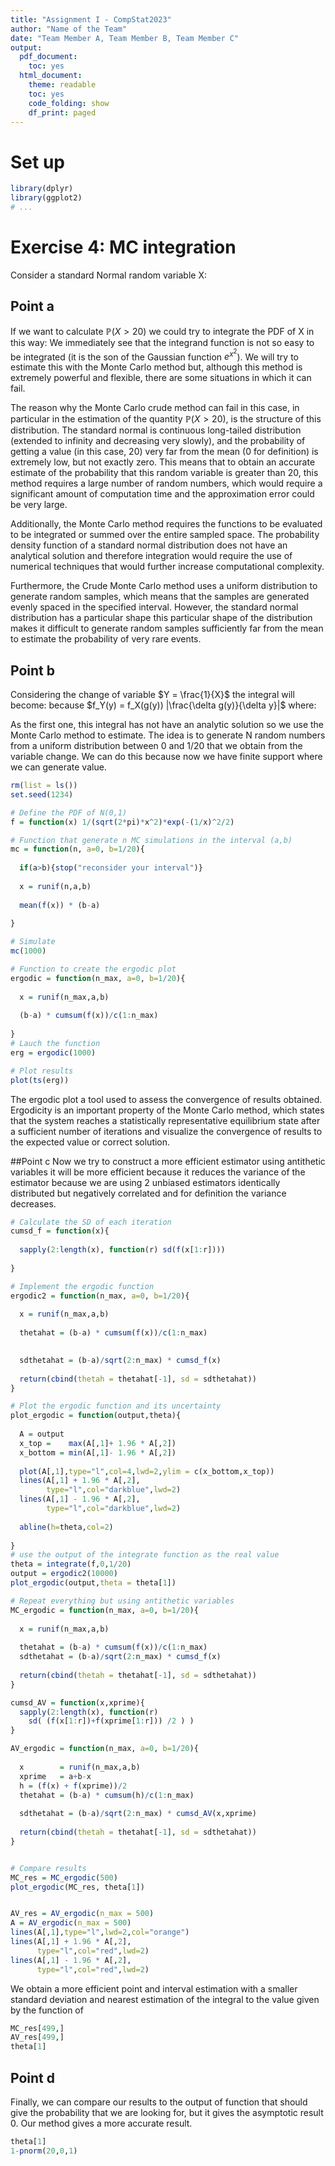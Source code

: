 ---
title: "Assignment I - CompStat2023"
author: "Name of the Team"
date: "Team Member A, Team Member B, Team Member C"
output:
  pdf_document:
    toc: yes
  html_document:
    theme: readable
    toc: yes
    code_folding: show
    df_print: paged
---

# Set up 


```{r load libraries, message=F}
library(dplyr)
library(ggplot2)
# ... 
```

# Exercise 4: MC integration
Consider a standard Normal random variable X: 
\begin{equation}
X\sim \mathcal{N}(\mu = 0, \sigma^2 = 1)    
\end{equation}

## Point a

If we want to calculate $\mathbb{P}(X>20)$ we could try to integrate the PDF of X in this way:
\begin{equation}
    \mathbb{P}(X>20) = 1 - \Phi(20) = 1 - \int_{-\infty}^{20} \frac{1}{\sqrt{2\pi}} e^{-\frac{x^2}{2}} dx = \int_{20}^{+\infty}  \frac{1}{\sqrt{2\pi}} e^{-\frac{x^2}{2}} dx
\end{equation}
We immediately see that the integrand function is not so easy to be integrated (it is the son of the Gaussian function $e^{x^2}$). We will try to estimate this with the Monte Carlo method but, although this method is extremely powerful and flexible, there are some situations in which it can fail.

The reason why the Monte Carlo crude method can fail in this case, in particular in the estimation of the quantity $\mathbb{P}(X>20)$, is the structure of this distribution. The standard normal  is continuous long-tailed distribution (extended to infinity and decreasing very slowly), and the probability of getting a value (in this case, 20) very far from the mean ($0$ for definition) is extremely low, but not exactly zero. This means that to obtain an accurate estimate of the probability that this random variable is greater than 20, this method requires a large number of random numbers, which would require a significant amount of computation time and the approximation error could be very large.

Additionally, the Monte Carlo method requires the functions to be evaluated to be integrated or summed over the entire sampled space. The probability density function of a standard normal distribution does not have an analytical solution and therefore integration would require the use of numerical techniques that would further increase computational complexity.

Furthermore, the Crude Monte Carlo method uses a uniform distribution to generate random samples, which means that the samples are generated evenly spaced in the specified interval. However, the standard normal distribution has a particular shape this particular shape of the distribution makes it difficult to generate random samples sufficiently far from the mean to estimate the probability of very rare events.

## Point b
Considering the change of variable $Y = \frac{1}{X}$ the integral will become:
\begin{equation}
    \mathbb{P}(X>20) = \mathbb{P}(Y<1/20) = \int_{0}^{1/20}  \frac{1}{\sqrt{2\pi}*y^2} e^{-\frac{(1/y)^2}{2}} dy
\end{equation}
because $f_Y(y) = f_X(g(y)) |\frac{\delta g(y)}{\delta y}|$ where:
\begin{itemize}
    \item $g(y) = \frac{1}{y}$
    \item $\frac{\delta g(y)}{\delta y}= -\frac{1}{y^2}$
    \item $f_X(x) = \frac{1}{\sqrt{2\pi}} e^{-\frac{x^2}{2}}$
\end{itemize}
As the first one, this integral has not have an analytic solution so we use the Monte Carlo method to estimate. The idea is to generate N random numbers from a uniform distribution between 0 and 1/20 that we obtain from the variable change. We can do this because now we have finite support where we can generate value.
\begin{equation}
    \mathbb{P}(X>20) \approx \frac{0.05 - 0}{N} \sum_{i=1}^{N} \frac{1}{\sqrt{2\pi}y_i^2} \cdot e^{-\frac{(1/y_i)^2}{2}}
\end{equation}

```{r}
rm(list = ls())
set.seed(1234)

# Define the PDF of N(0,1)
f = function(x) 1/(sqrt(2*pi)*x^2)*exp(-(1/x)^2/2)

# Function that generate n MC simulations in the interval (a,b)
mc = function(n, a=0, b=1/20){
  
  if(a>b){stop("reconsider your interval")}
  
  x = runif(n,a,b)
  
  mean(f(x)) * (b-a)
  
}

# Simulate
mc(1000)

# Function to create the ergodic plot
ergodic = function(n_max, a=0, b=1/20){
  
  x = runif(n_max,a,b)
  
  (b-a) * cumsum(f(x))/c(1:n_max)
  
}
# Lauch the function
erg = ergodic(1000)

# Plot results
plot(ts(erg))
```
The ergodic plot a tool used to assess the convergence of results obtained. Ergodicity is an important property of the Monte Carlo method, which states that the system reaches a statistically representative equilibrium state after a sufficient number of iterations and visualize the convergence of results to the expected value or correct solution. 

##Point c
Now we try to construct a more efficient estimator using antithetic variables it will be more efficient because it reduces the variance of the estimator because we are using 2 unbiased estimators identically distributed but negatively correlated and for definition the variance decreases. 

```{r}
# Calculate the SD of each iteration
cumsd_f = function(x){
  
  sapply(2:length(x), function(r) sd(f(x[1:r])))
  
}

# Implement the ergodic function
ergodic2 = function(n_max, a=0, b=1/20){
  
  x = runif(n_max,a,b)
  
  thetahat = (b-a) * cumsum(f(x))/c(1:n_max)

  
  sdthetahat = (b-a)/sqrt(2:n_max) * cumsd_f(x)
  
  return(cbind(thetah = thetahat[-1], sd = sdthetahat))
}

# Plot the ergodic function and its uncertainty
plot_ergodic = function(output,theta){
  
  A = output
  x_top =    max(A[,1]+ 1.96 * A[,2])
  x_bottom = min(A[,1]- 1.96 * A[,2])
  
  plot(A[,1],type="l",col=4,lwd=2,ylim = c(x_bottom,x_top))
  lines(A[,1] + 1.96 * A[,2],
        type="l",col="darkblue",lwd=2)
  lines(A[,1] - 1.96 * A[,2],
        type="l",col="darkblue",lwd=2)
  
  abline(h=theta,col=2)
  
}
# use the output of the integrate function as the real value
theta = integrate(f,0,1/20)
output = ergodic2(10000)
plot_ergodic(output,theta = theta[1])

# Repeat everything but using antithetic variables
MC_ergodic = function(n_max, a=0, b=1/20){
  
  x = runif(n_max,a,b)
  
  thetahat = (b-a) * cumsum(f(x))/c(1:n_max)
  sdthetahat = (b-a)/sqrt(2:n_max) * cumsd_f(x)
  
  return(cbind(thetah = thetahat[-1], sd = sdthetahat))
}

cumsd_AV = function(x,xprime){
  sapply(2:length(x), function(r) 
    sd( (f(x[1:r])+f(xprime[1:r])) /2 ) )
}

AV_ergodic = function(n_max, a=0, b=1/20){
  
  x        = runif(n_max,a,b)
  xprime   = a+b-x
  h = (f(x) + f(xprime))/2
  thetahat = (b-a) * cumsum(h)/c(1:n_max)
  
  sdthetahat = (b-a)/sqrt(2:n_max) * cumsd_AV(x,xprime)
  
  return(cbind(thetah = thetahat[-1], sd = sdthetahat))
}


# Compare results
MC_res = MC_ergodic(500)
plot_ergodic(MC_res, theta[1])


AV_res = AV_ergodic(n_max = 500)
A = AV_ergodic(n_max = 500)
lines(A[,1],type="l",lwd=2,col="orange")
lines(A[,1] + 1.96 * A[,2],
      type="l",col="red",lwd=2)
lines(A[,1] - 1.96 * A[,2],
      type="l",col="red",lwd=2)

```


We obtain a more efficient point and interval estimation with a smaller standard deviation and nearest estimation of the integral to the \textit{real} value given by the \texttt{integrate} function of \texttt{R}

```{r}
MC_res[499,]
AV_res[499,]
theta[1]
```


## Point d
Finally, we can compare our results to the output of \texttt{R} function that should give the probability that we are looking for, \texttt{pnorm} but it gives the asymptotic result 0. Our method gives a more accurate result.


```{r}
theta[1]
1-pnorm(20,0,1)
```



